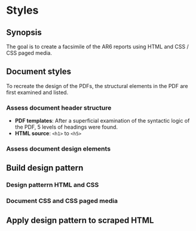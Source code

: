 # Styles

## Synopsis
The goal is to create a facsimile of the AR6 reports using HTML and CSS / CSS paged media.

## Document styles
To recreate the design of the PDFs, the structural elements in the PDF are first examined and listed.

### Assess document header structure
- **PDF templates**: After a superficial examination of the syntactic logic of the PDF, 5 levels of headings were found.
- **HTML source**: `<h1>` to `<h5>`

### Assess document design elements

## Build design pattern

### Design patterrn HTML and CSS

### Document CSS and CSS paged media

## Apply design pattern to scraped HTML